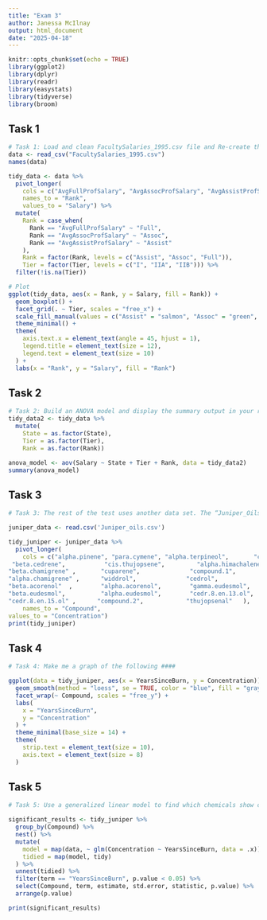 ```yaml
---
title: "Exam 3"
author: Janessa McIlnay
output: html_document
date: "2025-04-18"
---
```


```r
knitr::opts_chunk$set(echo = TRUE)
library(ggplot2)
library(dplyr)
library(readr)
library(easystats)
library(tidyverse)
library(broom)
```

## Task 1

```r
# Task 1: Load and clean FacultySalaries_1995.csv file and Re-create the graph below####
data <- read_csv("FacultySalaries_1995.csv")
names(data)

tidy_data <- data %>%
  pivot_longer(
    cols = c("AvgFullProfSalary", "AvgAssocProfSalary", "AvgAssistProfSalary"),
    names_to = "Rank",
    values_to = "Salary") %>%
  mutate(
    Rank = case_when(
      Rank == "AvgFullProfSalary" ~ "Full",
      Rank == "AvgAssocProfSalary" ~ "Assoc",
      Rank == "AvgAssistProfSalary" ~ "Assist"
    ),
    Rank = factor(Rank, levels = c("Assist", "Assoc", "Full")),
    Tier = factor(Tier, levels = c("I", "IIA", "IIB"))) %>% 
  filter(!is.na(Tier))

# Plot
ggplot(tidy_data, aes(x = Rank, y = Salary, fill = Rank)) +
  geom_boxplot() +
  facet_grid(. ~ Tier, scales = "free_x") +  
  scale_fill_manual(values = c("Assist" = "salmon", "Assoc" = "green", "Full" = "dodgerblue")) +
  theme_minimal() +
  theme(
    axis.text.x = element_text(angle = 45, hjust = 1),
    legend.title = element_text(size = 12),
    legend.text = element_text(size = 10)
  ) +
  labs(x = "Rank", y = "Salary", fill = "Rank")
```
## Task 2

```r
# Task 2: Build an ANOVA model and display the summary output in your report.####
tidy_data2 <- tidy_data %>%
  mutate(
    State = as.factor(State),
    Tier = as.factor(Tier),
    Rank = as.factor(Rank))

anova_model <- aov(Salary ~ State + Tier + Rank, data = tidy_data2)
summary(anova_model)

```

## Task 3
```r
# Task 3: The rest of the test uses another data set. The “Juniper_Oils.csv” data. Get it loaded and take a look. Then tidy it! (show the code used for tidying in your report)####

juniper_data <- read.csv('Juniper_oils.csv')

tidy_juniper <- juniper_data %>%
  pivot_longer(
    cols = c("alpha.pinene", "para.cymene", "alpha.terpineol",       "cedr.9.ene",  "alpha.cedrene",       
 "beta.cedrene",           "cis.thujopsene",         "alpha.himachalene",     
"beta.chamigrene" ,       "cuparene",              "compound.1",           
"alpha.chamigrene" ,      "widdrol",              "cedrol",              
"beta.acorenol"  ,        "alpha.acorenol",        "gamma.eudesmol",        
"beta.eudesmol",          "alpha.eudesmol",        "cedr.8.en.13.ol",      
"cedr.8.en.15.ol" ,      "compound.2",            "thujopsenal"   ),
    names_to = "Compound",
values_to = "Concentration")
print(tidy_juniper)
```

## Task 4 
```r
# Task 4: Make me a graph of the following ####

ggplot(data = tidy_juniper, aes(x = YearsSinceBurn, y = Concentration)) +
  geom_smooth(method = "loess", se = TRUE, color = "blue", fill = "gray", linewidth = 1) +
  facet_wrap(~ Compound, scales = "free_y") +
  labs(
    x = "YearsSinceBurn",
    y = "Concentration"
  ) +
  theme_minimal(base_size = 14) +
  theme(
    strip.text = element_text(size = 10),
    axis.text = element_text(size = 8)
  )

```

## Task 5 
```r
# Task 5: Use a generalized linear model to find which chemicals show concentrations that are significantly (significant, as in P < 0.05) affected by “Years Since Burn” ####

significant_results <- tidy_juniper %>%
  group_by(Compound) %>%
  nest() %>%
  mutate(
    model = map(data, ~ glm(Concentration ~ YearsSinceBurn, data = .x)),
    tidied = map(model, tidy)
  ) %>%
  unnest(tidied) %>%
  filter(term == "YearsSinceBurn", p.value < 0.05) %>%
  select(Compound, term, estimate, std.error, statistic, p.value) %>%
  arrange(p.value)

print(significant_results)
```
